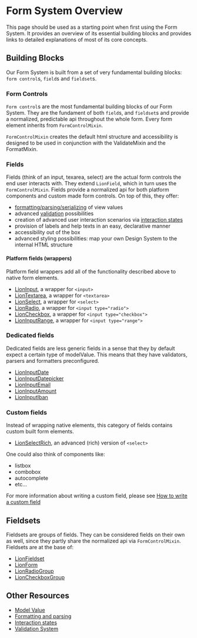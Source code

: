 
<Meta title="Forms/System/Overview" />

# Form System Overview

This page should be used as a starting point when first using the Form System.
It provides an overview of its essential building blocks and provides links to detailed explanations
of most of its core concepts.

## Building Blocks

Our Form System is built from a set of very fundamental building blocks: `form control`s, `field`s and `fieldset`s.

### Form Controls

`Form control`s are the most fundamental building blocks of our Form System.
They are the fundament of both `field`s, and `fieldset`s and provide a normalized, predictable api
throughout the whole form.
Every form element inherits from `FormControlMixin`.

`FormControlMixin` creates the default html structure
and accessibility is designed to be used in conjunction with the ValidateMixin and the FormatMixin.

### Fields

Fields (think of an input, texarea, select) are the actual form controls the end user interacts with.
They extend `LionField`, which in turn uses the `FormControlMixin`.
Fields provide a normalized api for both platform components and custom made form controls.
On top of this, they offer:

- [formatting/parsing/serializing](?path=/docs/forms-system-formatting-and-parsing--parser) of view values
- advanced [validation](?path=/docs/forms-validation-overview--page) possibilities
- creation of advanced user interaction scenarios via [interaction states](?path=/docs/forms-system-interaction-states--interaction-states)
- provision of labels and help texts in an easy, declarative manner
- accessibility out of the box <!-- TODO: write how our form system manages to deliver accessible components with all challenges that shadow dom provide -->
- advanced styling possibilities: map your own Design System to the internal HTML structure <!-- TODO: link to example of Material Design Datepicker-->

#### Platform fields (wrappers)

Platform field wrappers add all of the functionality described above to native form elements.

- [LionInput](?path=/docs/forms-input--default-story), a wrapper for `<input>`
- [LionTextarea](?path=/docs/forms-textarea--default-story), a wrapper for `<textarea>`
- [LionSelect](?path=/docs/forms-select--default-story), a wrapper for `<select>`
- [LionRadio](?path=/docs/forms-radio-group--default-story), a wrapper for `<input type="radio">`
- [LionCheckbox](?path=/docs/forms-checkbox-group--default-story), a wrapper for `<input type="checkbox">`
- [LionInputRange](?path=/docs/forms-input-range--default-story), a wrapper for `<input type="range">`

### Dedicated fields

Dedicated fields are less generic fields in a sense that they by default expect a certain type of
modelValue. This means that they have validators, parsers and formatters preconfigured.

- [LionInputDate](?path=/docs/forms-input-date--default-story)
- [LionInputDatepicker](?path=/docs/forms-input-datepicker--default-story)
- [LionInputEmail](?path=/docs/forms-input-email--default-story)
- [LionInputAmount](?path=/docs/forms-input-amount--default-story)
- [LionInputIban](?path=/docs/forms-input-iban--default-story)

### Custom fields

Instead of wrapping native elements, this category of fields contains custom built
form elements.

- [LionSelectRich](?path=/docs/forms-select-rich--default-story), an advanced (rich) version of `<select>`

One could also think of components like:

- listbox
- combobox
- autocomplete
- etc...

For more information about writing a custom field, please see [How to write a custom field](?path=/docs/forms-system-creating-a-custom-field--page)

## Fieldsets

Fieldsets are groups of fields. They can be considered fields on their own as well, since they
partly share the normalized api via `FormControlMixin`.
Fieldsets are at the base of:

- [LionFieldset](?path=/docs/forms-fieldset-overview--page)
- [LionForm](?path=/docs/forms-form-overview--page)
- [LionRadioGroup](?path=/docs/forms-radio-group--default-story)
- [LionCheckboxGroup](?path=/docs/forms-checkbox-group--default-story)

## Other Resources

- [Model Value](?path=/docs/forms-system-modelvalue--page)
- [Formatting and parsing](?path=/docs/forms-system-formatting-and-parsing--parser)
- [Interaction states](?path=/docs/forms-system-interaction-states--interaction-states)
- [Validation System](?path=/docs/forms-validation-overview--page)
